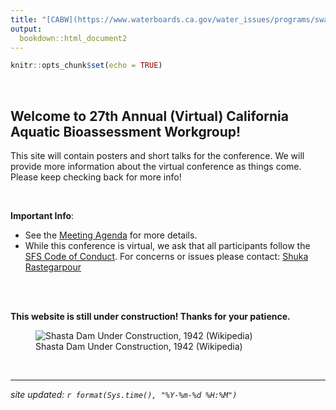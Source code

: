 ```yaml
---
title: "[CABW](https://www.waterboards.ca.gov/water_issues/programs/swamp/bioassessment/)-[Cal SFS](https://freshwater-science.org/my-sfs/chapters/california) 2020"
output:
  bookdown::html_document2
---
```


```r
knitr::opts_chunk$set(echo = TRUE)
```

<br>

## Welcome to 27th Annual (Virtual) California Aquatic Bioassessment Workgroup!

This site will contain posters and short talks for the conference. We will provide more information about the virtual conference as things come. Please keep checking back for more info!

<br>
<!---
<style>
div.blue { background-color:#e6f0ff; border-radius: 5px; padding: 20px;}
</style>
--->

<div class = "blue">
**Important Info**:  

 - See the [Meeting Agenda]() for more details.
 - While this conference is virtual, we ask that all participants follow the [SFS Code of Conduct](https://freshwater-science.org/about/society-governance/code-of-conduct). For concerns or issues please contact: <a href="mailto:Shuka.Rastegarpour@waterboards.ca.gov">Shuka Rastegarpour</a>

</div>

<br>
<br>

**This website is still under construction! Thanks for your patience.**

![Shasta Dam Under Construction, 1942 (Wikipedia)](https://upload.wikimedia.org/wikipedia/commons/b/b2/Shasta_dam_under_construction_new_edit.jpg)


<br>

---

*site updated: ```r format(Sys.time(), "%Y-%m-%d %H:%M")```*
